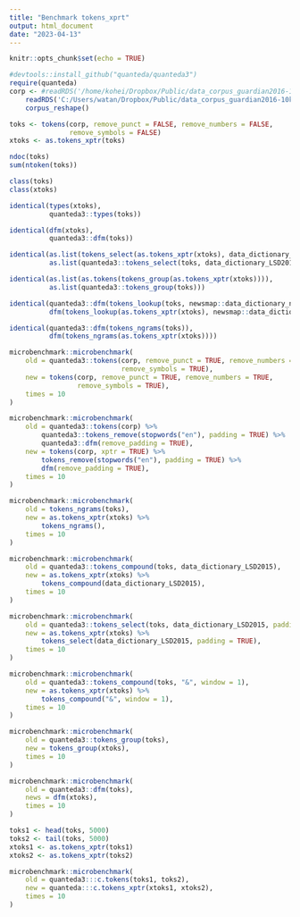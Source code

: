 ```yaml
---
title: "Benchmark tokens_xprt"
output: html_document
date: "2023-04-13"
---
```


```r
knitr::opts_chunk$set(echo = TRUE)
```

```r

#devtools::install_github("quanteda/quanteda3")
require(quanteda)
corp <- #readRDS('/home/kohei/Dropbox/Public/data_corpus_guardian2016-10k.rds') %>% 
    readRDS('C:/Users/watan/Dropbox/Public/data_corpus_guardian2016-10k.rds') %>% 
    corpus_reshape()

toks <- tokens(corp, remove_punct = FALSE, remove_numbers = FALSE, 
               remove_symbols = FALSE)
xtoks <- as.tokens_xptr(toks)

ndoc(toks)
sum(ntoken(toks))
```

```r
class(toks)
class(xtoks)

identical(types(xtoks),
          quanteda3::types(toks))

identical(dfm(xtoks),
          quanteda3::dfm(toks))

identical(as.list(tokens_select(as.tokens_xptr(xtoks), data_dictionary_LSD2015)),
          as.list(quanteda3::tokens_select(toks, data_dictionary_LSD2015)))

identical(as.list(as.tokens(tokens_group(as.tokens_xptr(xtoks)))), 
          as.list(quanteda3::tokens_group(toks)))

identical(quanteda3::dfm(tokens_lookup(toks, newsmap::data_dictionary_newsmap_en)),
          dfm(tokens_lookup(as.tokens_xptr(xtoks), newsmap::data_dictionary_newsmap_en)))

identical(quanteda3::dfm(tokens_ngrams(toks)),
          dfm(tokens_ngrams(as.tokens_xptr(xtoks))))
```

```r
microbenchmark::microbenchmark(
    old = quanteda3::tokens(corp, remove_punct = TRUE, remove_numbers = TRUE, 
                            remove_symbols = TRUE),
    new = tokens(corp, remove_punct = TRUE, remove_numbers = TRUE, 
                 remove_symbols = TRUE),
    times = 10
)

microbenchmark::microbenchmark(
    old = quanteda3::tokens(corp) %>% 
        quanteda3::tokens_remove(stopwords("en"), padding = TRUE) %>% 
        quanteda3::dfm(remove_padding = TRUE),
    new = tokens(corp, xptr = TRUE) %>% 
        tokens_remove(stopwords("en"), padding = TRUE) %>% 
        dfm(remove_padding = TRUE),
    times = 10
)

microbenchmark::microbenchmark(
    old = tokens_ngrams(toks),
    new = as.tokens_xptr(xtoks) %>% 
        tokens_ngrams(),
    times = 10
)

microbenchmark::microbenchmark(
    old = quanteda3::tokens_compound(toks, data_dictionary_LSD2015),
    new = as.tokens_xptr(xtoks) %>% 
        tokens_compound(data_dictionary_LSD2015),
    times = 10
)

microbenchmark::microbenchmark(
    old = quanteda3::tokens_select(toks, data_dictionary_LSD2015, padding = TRUE),
    new = as.tokens_xptr(xtoks) %>% 
        tokens_select(data_dictionary_LSD2015, padding = TRUE),
    times = 10
)

microbenchmark::microbenchmark(
    old = quanteda3::tokens_compound(toks, "&", window = 1),
    new = as.tokens_xptr(xtoks) %>% 
        tokens_compound("&", window = 1),
    times = 10
)

microbenchmark::microbenchmark(
    old = quanteda3::tokens_group(toks),
    new = tokens_group(xtoks),
    times = 10
)

microbenchmark::microbenchmark(
    old = quanteda3::dfm(toks),
    news = dfm(xtoks),
    times = 10
)
```

```r
toks1 <- head(toks, 5000)
toks2 <- tail(toks, 5000)
xtoks1 <- as.tokens_xptr(toks1)
xtoks2 <- as.tokens_xptr(toks2)

microbenchmark::microbenchmark(
    old = quanteda3:::c.tokens(toks1, toks2),
    new = quanteda:::c.tokens_xptr(xtoks1, xtoks2),
    times = 10
)
```

